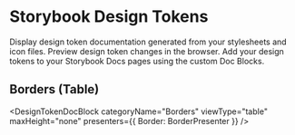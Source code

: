 
<Meta title="Tokens/Borders" />

# Storybook Design Tokens

Display design token documentation generated from your stylesheets and icon files. Preview design token changes in the browser. Add your design tokens to your Storybook Docs pages using the custom Doc Blocks.

## Borders (Table)

<DesignTokenDocBlock
  categoryName="Borders"
  viewType="table"
  maxHeight="none"
  presenters={{ Border: BorderPresenter }}
/>

